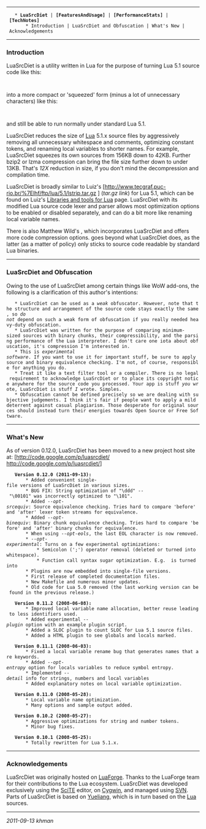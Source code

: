 
----

	* '''LuaSrcDiet''' | '''[FeaturesAndUsage]''' | '''[PerformanceStats]''' | '''[TechNotes]'''
		* Introduction | LuaSrcDiet and Obfuscation | What's New | Acknowledgements

----

=== Introduction ===

LuaSrcDiet is a utility written in Lua for the purpose of turning Lua
5.1 source code like this:

	{{{!Lua
local function calc_indent(s)
  local col = 0
  for i = 1, #s do
    local c = sub(s, i, i)
    col = col + 1
    if c == "\t" then  -- tab
      while col % 8 > 0 do col = col + 1 end
    end
  end--for
  return math.floor(col / 8)
end
}}}

into a more compact or 'squeezed' form (minus a lot of unnecessary
characters) like this:

	{{{!Lua
local function _(l)local e=0
for o=1,#l do
local n=n(l,o,o)e=e+1
if n=="\t"then
while e%8>0 do e=e+1 end
end
end
return r.floor(e/8)end
}}}

and still be able to run normally under standard Lua 5.1.

LuaSrcDiet reduces the size of [http://www.lua.org/ Lua] 5.1.x source
files by aggressively removing all unnecessary whitespace and comments,
optimizing constant tokens, and renaming local variables to shorter
names. For example, LuaSrcDiet squeezes its own sources from 156KB down
to 42KB. Further bzip2 or lzma compression can bring the file size
further down to under 13KB. That's ''12X'' reduction in size, if you
don't mind the decompression and compilation time.

LuaSrcDiet is broadly similar to Luiz's
[http://www.tecgraf.puc-rio.br/%7Elhf/ftp/lua/5.1/lstrip.tar.gz
{{lstrip}}] (''tar.gz link'') for Lua 5.1, which can be found on Luiz's
[http://www.tecgraf.puc-rio.br/%7Elhf/ftp/lua/ Libraries and tools for
Lua] page. LuaSrcDiet with its modified Lua source code lexer and
parser allows most optimization options to be enabled or disabled
separately, and can do a bit more like renaming local variable names.

There is also Matthew Wild's
[http://matthewwild.co.uk/projects/squish/home {{squish}}], which
incorporates LuaSrcDiet and offers more code compression options.
{{squish}} goes beyond what LuaSrcDiet does, as the latter (as a matter
of policy) only sticks to source code readable by standard Lua binaries.

----

=== LuaSrcDiet and Obfuscation ===

Owing to the use of LuaSrcDiet among certain things like WoW add-ons,
the following is a clarification of this author's intentions:

	* LuaSrcDiet can be used as a ''weak'' obfuscator. However, note that the structure and arrangement of the source code stays exactly the same, so ''do not'' depend on such a weak form of obfuscation if you really needed heavy-duty obfuscation.
	* LuaSrcDiet was written for the purpose of comparing minimum-sized sources with binary chunks, their compressibility, and the parsing performance of the Lua interpreter. I don't care one iota about obfuscation, it's compression I'm interested in.
	* This is ''experimental software''. If you want to use it for important stuff, be sure to apply source and binary equivalence checking. I'm not, of course, responsible for anything you do.
	* Treat it like a text filter tool or a compiler. There is no legal requirement to acknowledge LuaSrcDiet or to place its copyright notice anywhere for the source code you processed. Your app is stuff ''you'' wrote, LuaSrcDiet is stuff ''I'' wrote. Simples.
	* Obfuscation cannot be defined precisely so we are dealing with subjective judgements. I think it's fair if people want to apply a mild deterrent against casual plagiarism. Those desperate for original sources should instead turn their energies towards Open Source or Free Software.

----

=== What's New ===

As of version 0.12.0, LuaSrcDiet has been moved to a new project host
site at: [http://code.google.com/p/luasrcdiet/
http://code.google.com/p/luasrcdiet/]

	'''Version 0.12.0 (2011-09-13):'''
		* Added convenient single-file versions of LuaSrcDiet in various sizes.
		* BUG FIX: String optimization of "\ddd" -- "\00101" was incorrectly optimized to "\101".
		* Added ''--opt-srcequiv'': Source equivalence checking. Tries hard to compare 'before' and 'after' lexer token streams for equivalence.
		* Added ''--opt-binequiv'': Binary chunk equivalence checking. Tries hard to compare 'before' and 'after' binary chunks for equivalence.
		* When using ''--opt-eols'', the last EOL character is now removed.
		* ''--opt-experimental'': Turns on a few experimental optimizations:
			* Semicolon (';') operator removal (deleted or turned into whitespace).
			* Function call syntax sugar optimization. E.g. {{f("string")}} is turned into {{f"string"}}
		* Plugins are now embedded into single-file versions.
		* First release of completed documentation files.
		* New Makefile and numerous minor updates.
		* Old code for Lua 5.0 removed (the last working version can be found in the previous release.)

	'''Version 0.11.2 (2008-06-08):'''
		* Improved local variable name allocation, better reuse leading to less identifiers used.
		* Added experimental ''--plugin'' option with an example plugin script.
		* Added a SLOC plugin to count SLOC for Lua 5.1 source files.
		* Added a HTML plugin to see globals and locals marked.

	'''Version 0.11.1 (2008-06-03):'''
		* Fixed a local variable rename bug that generates names that are keywords.
		* Added ''--opt-entropy'' option for locals variables to reduce symbol entropy.
		* Implemented ''--detail'' info for strings, numbers and local variables
		* Added explanatory notes on local variable optimization.

	'''Version 0.11.0 (2008-05-28):'''
		* Local variable name optimization.
		* Many options and sample output added.

	'''Version 0.10.2 (2008-05-27):'''
		* Aggressive optimizations for string and number tokens.
		* Minor bug fixes.

	'''Version 0.10.1 (2008-05-25):'''
		* Totally rewritten for Lua 5.1.x.

----

=== Acknowledgements ===

LuaSrcDiet was originally hosted on [http://luaforge.net/ LuaForge].
Thanks to the LuaForge team for their contributions to the Lua ecosystem.
LuaSrcDiet was developed exclusively using the
[http://scintilla.sourceforge.net/SciTE.html SciTE] editor, on
[http://www.cygwin.com/ Cygwin], and managed using
[http://subversion.tigris.org SVN].
Parts of LuaSrcDiet is based on [http://yueliang.luaforge.net/ Yueliang],
which is in turn based on the [http://www.lua.org/ Lua] sources.

----

''2011-09-13 khman''
